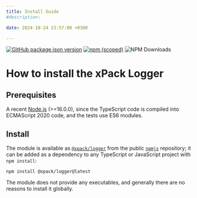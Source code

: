 ```yaml
---
title: Install Guide
#description:

date: 2024-10-24 23:57:00 +0300

---
```


[![GitHub package.json version](https://img.shields.io/github/package-json/v/xpack/logger-ts)](https://github.com/xpack/logger-ts/blob/mater/package.json)
[![npm (scoped)](https://img.shields.io/npm/v/@xpack/logger.svg)](https://www.npmjs.com/package/@xpack/logger/)
![NPM Downloads](https://img.shields.io/npm/dw/%40xpack%2Flogger)

# How to install the xPack Logger

## Prerequisites

A recent [Node.js](https://nodejs.org) (>=16.0.0), since the TypeScript code
is compiled into ECMAScript 2020 code, and the tests use ES6 modules.

## Install

The module is available as
[`@xpack/logger`](https://www.npmjs.com/package/@xpack/logger/)
from the public [`npmjs`](https://www.npmjs.com) repository;
it can be added as a dependency to any TypeScript or JavaScript
project with `npm install`:

```console
npm install @xpack/logger@latest
```

The module does not provide any executables, and generally there are no
reasons to install it globally.

